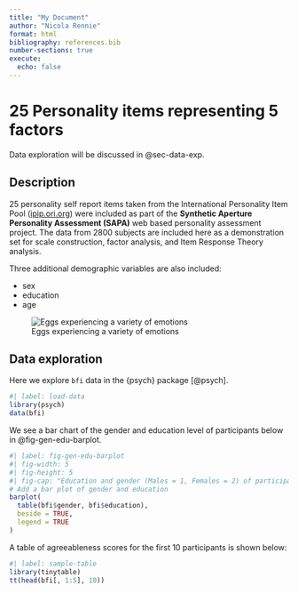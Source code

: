 ```yaml
---
title: "My Document"
author: "Nicola Rennie"
format: html
bibliography: references.bib
number-sections: true
execute: 
  echo: false
---
```


# 25 Personality items representing 5 factors

Data exploration will be discussed in @sec-data-exp.

## Description

25 personality self report items taken from the International Personality Item Pool ([ipip.ori.org](https://ipip.ori.org/)) were included as part of the **Synthetic Aperture Personality Assessment (SAPA)** web based personality assessment project. The data from 2800 subjects are included here as a demonstration set for scale construction, factor analysis, and Item Response Theory analysis.

Three additional demographic variables are also included:

* sex
* education
* age

![Eggs experiencing a variety of emotions](eggs.jpg){fig-align="center"}

## Data exploration {#sec-data-exp}

Here we explore `bfi` data in the {psych} package [@psych].

```r
#| label: load-data
library(psych)
data(bfi)
```

We see a bar chart of the gender and education level of participants below in @fig-gen-edu-barplot.

```r
#| label: fig-gen-edu-barplot
#| fig-width: 5
#| fig-height: 5
#| fig-cap: "Education and gender (Males = 1, Females = 2) of participants."
# Add a bar plot of gender and education
barplot(
  table(bfi$gender, bfi$education),
  beside = TRUE,
  legend = TRUE
)
```

A table of agreeableness scores for the first 10 participants is shown below:

```r
#| label: sample-table
library(tinytable)
tt(head(bfi[, 1:5], 10))
```

